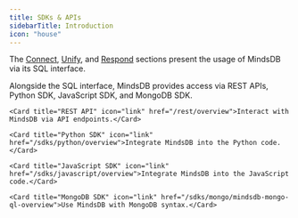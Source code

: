 ```yaml
---
title: SDKs & APIs
sidebarTitle: Introduction
icon: "house"
---
```


The [Connect](/mindsdb-connect), [Unify](/mindsdb-unify), and [Respond](/mindsdb-respond) sections present the usage of MindsDB via its SQL interface.

Alongside the SQL interface, MindsDB provides access via REST APIs, Python SDK, JavaScript SDK, and MongoDB SDK.

<CardGroup cols={1}>

    <Card title="REST API" icon="link" href="/rest/overview">Interact with MindsDB via API endpoints.</Card>

    <Card title="Python SDK" icon="link" href="/sdks/python/overview">Integrate MindsDB into the Python code.</Card>
    
    <Card title="JavaScript SDK" icon="link" href="/sdks/javascript/overview">Integrate MindsDB into the JavaScript code.</Card>

    <Card title="MongoDB SDK" icon="link" href="/sdks/mongo/mindsdb-mongo-ql-overview">Use MindsDB with MongoDB syntax.</Card>

</CardGroup>
